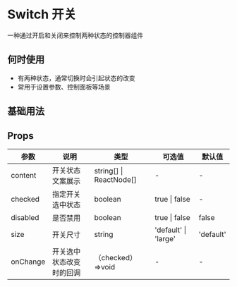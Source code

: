 # Switch 开关

一种通过开启和关闭来控制两种状态的控制器组件

## 何时使用

- 有两种状态，通常切换时会引起状态的改变
- 常用于设置参数、控制面板等场景

## 基础用法


<DemoBase />

## Props

| 参数     | 说明                     | 类型                    | 可选值               | 默认值    |
| -------- | ------------------------ | ----------------------- | -------------------- | --------- |
| content  | 开关状态文案展示         | string[] \| ReactNode[] | -                    | -         |
| checked  | 指定开关选中状态         | boolean                 | true \| false        | -         |
| disabled | 是否禁用                 | boolean                 | true \| false        | false     |
| size     | 开关尺寸                 | string                  | 'default' \| 'large' | 'default' |
| onChange | 开关选中状态改变时的回调 | （checked）=>void       | -                    | -         |

